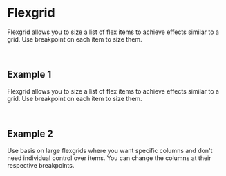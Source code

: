 
<Meta title="Styles/Flexgrid" />

# Flexgrid

Flexgrid allows you to size a list of flex items to achieve effects similar to a grid. Use breakpoint on each item to size them.

<br />

## Example 1

Flexgrid allows you to size a list of flex items to achieve effects similar to a grid. Use breakpoint on each item to size them.
<Canvas>
  <Story name="Example1" story={stories.Example1} />
</Canvas>

<br />

## Example 2

Use basis on large flexgrids where you want specific columns and don't need individual control over items. You can change the columns at their respective breakpoints.
<Canvas>
  <Story name="Example2" story={stories.Example2} />
</Canvas>

